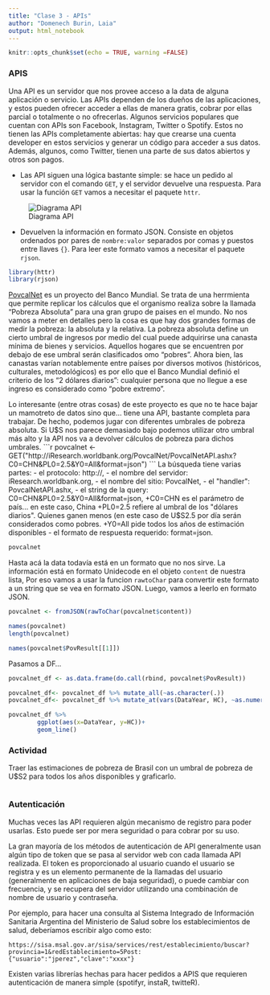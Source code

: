 ```yaml
---
title: "Clase 3 - APIs"
author: "Domenech Burin, Laia"
output: html_notebook
---
```


```r
knitr::opts_chunk$set(echo = TRUE, warning =FALSE)
```

### APIS

Una API es un servidor que nos provee acceso a la data de alguna aplicación o servicio. Las APIs dependen de los dueños de las aplicaciones, y estos pueden ofrecer acceder a ellas de manera gratis, cobrar por ellas parcial o totalmente o no ofrecerlas. Algunos servicios populares que cuentan con APIs son Facebook, Instagram, Twitter o Spotify. Estos no tienen las APIs completamente abiertas: hay que crearse una cuenta developer en estos servicios y generar un código para acceder a sus datos. Además, algunos, como Twitter, tienen una parte de sus datos abiertos y otros son pagos. 

- Las API siguen una lógica bastante simple: se hace un pedido al servidor con el comando `GET`, y el servidor devuelve una respuesta. Para usar la función `GET` vamos a necesitar el paquete `httr`. 

![Diagrama API](../imgs/api_request.jpg) 

- Devuelven la información en formato JSON. Consiste en objetos ordenados por pares de `nombre:valor` separados por comas y puestos entre llaves `{}`. Para leer este formato vamos a necesitar el paquete `rjson`.

```r
library(httr)
library(rjson)
```

[PovcalNet](http://iresearch.worldbank.org/PovcalNet/povOnDemand.aspx) es un proyecto del Banco Mundial. Se trata de una herrmienta que permite replicar los cálculos que el organismo realiza sobre la llamada "Pobreza Absoluta" para una gran grupo de paises en el mundo. No nos vamos a meter en detalles pero la cosa es que hay dos grandes formas de medir la pobreza: la absoluta y la relativa. La pobreza absoluta define un cierto umbral de ingresos por medio del cual puede adquirirse una canasta mínima de bienes y servicios. Aquellos hogares que se encuentren por debajo de ese umbral serán clasificados omo "pobres". Ahora bien, las canastas varían notablemente entre países por diversos motivos (históricos, culturales, metodológicos) es por ello que el Banco Mundial definió el criterio de los "2 dólares diarios": cualquier persona que no llegue a ese ingreso es considerado como "pobre extremo".

Lo interesante (entre otras cosas) de este proyecto es que no te hace bajar un mamotreto de datos sino que... tiene una API, bastante completa para trabajar. De hecho, podemos jugar con diferentes umbrales de pobreza absoluta. Si U$S nos parece demasiado bajo podemos utilizar otro umbral más alto y la API nos va a devolver cálculos de pobreza para dichos umbrales.
```r
povcalnet <- GET("http://iResearch.worldbank.org/PovcalNet/PovcalNetAPI.ashx?C0=CHN&PL0=2.5&Y0=All&format=json")
```
La búsqueda tiene varias partes:
- el protocolo: http://,
- el nombre del servidor: iResearch.worldbank.org,
- el nombre del sitio: PovcalNet,
- el "handler": PovcalNetAPI.ashx,
- el string de la query: C0=CHN&PL0=2.5&Y0=All&format=json,
        +C0=CHN es el parámetro de país... en este caso, China
        +PL0=2.5 refiere al umbral de los "dólares diarios". Quienes ganen menos (en este caso de U$S2.5 por día serán considerados como pobres.
        +Y0=All pide todos los años de estimación disponibles
- el formato de respuesta requerido: format=json.

```r
povcalnet
```

Hasta acá la data todavía está en un formato que no nos sirve. La información está en formato Unidecode en el objeto `content` de nuestra lista,  Por eso vamos a usar la funcion `rawtoChar` para convertir este formato a un string que se vea en formato JSON. Luego, vamos a leerlo en formato JSON. 

```r
povcalnet <- fromJSON(rawToChar(povcalnet$content))

names(povcalnet)
length(povcalnet)

names(povcalnet$PovResult[[1]])
```

Pasamos a DF...
```r
povcalnet_df <- as.data.frame(do.call(rbind, povcalnet$PovResult))

povcalnet_df<- povcalnet_df %>% mutate_all(~as.character(.))
povcalnet_df<- povcalnet_df %>% mutate_at(vars(DataYear, HC), ~as.numeric(.)) 

povcalnet_df %>% 
        ggplot(aes(x=DataYear, y=HC))+
        geom_line()
```

### Actividad

Traer las estimaciones de pobreza de Brasil con un umbral de pobreza de U$S2 para todos los años disponibles y graficarlo. 

```r

```

### Autenticación 

Muchas veces las API requieren algún mecanismo de registro para poder usarlas. Esto puede ser por mera seguridad o para cobrar por su uso.

La gran mayoría de los métodos de autenticación de API generalmente usan algún tipo de token que se pasa al servidor web con cada llamada API realizada. El token es proporcionado al usuario cuando el usuario se registra y es un elemento permanente de la llamadas del usuario (generalmente en aplicaciones de baja seguridad), o puede cambiar con frecuencia, y se recupera del servidor utilizando una combinación de nombre de usuario y contraseña.

Por ejemplo, para hacer una consulta al Sistema Integrado de Información Sanitaria Argentina del Ministerio de Salud sobre los establecimientos de salud, deberíamos escribir algo como esto:

`https://sisa.msal.gov.ar/sisa/services/rest/establecimiento/buscar?provincia=1&redEstablecimiento=5Post:{"usuario":"jperez","clave":"xxxx"}`

Existen varias librerías hechas para hacer pedidos a APIS que requieren autenticación de manera simple (spotifyr, instaR, twitteR).